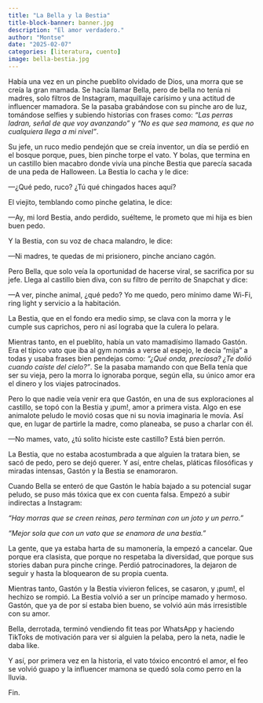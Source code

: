```yaml
---
title: "La Bella y la Bestia"
title-block-banner: banner.jpg
description: "El amor verdadero."
author: "Montse"
date: "2025-02-07"
categories: [literatura, cuento]
image: bella-bestia.jpg
---
```


Había una vez en un pinche pueblito olvidado de Dios, una morra que se creía la gran mamada. Se hacía llamar Bella, pero de bella no tenía ni madres, solo filtros de Instagram, maquillaje carísimo y una actitud de influencer mamadora. Se la pasaba grabándose con su pinche aro de luz, tomándose selfies y subiendo historias con frases como: _“Las perras ladran, señal de que voy avanzando”_ y _“No es que sea mamona, es que no cualquiera llega a mi nivel”_.  

Su jefe, un ruco medio pendejón que se creía inventor, un día se perdió en el bosque porque, pues, bien pinche torpe el vato. Y bolas, que termina en un castillo bien macabro donde vivía una pinche Bestia que parecía sacada de una peda de Halloween. La Bestia lo cacha y le dice:  

—¿Qué pedo, ruco? ¿Tú qué chingados haces aquí?  

El viejito, temblando como pinche gelatina, le dice:  

—Ay, mi lord Bestia, ando perdido, suélteme, le prometo que mi hija es bien buen pedo.  

Y la Bestia, con su voz de chaca malandro, le dice:  

—Ni madres, te quedas de mi prisionero, pinche anciano cagón.  

Pero Bella, que solo veía la oportunidad de hacerse viral, se sacrifica por su jefe. Llega al castillo bien diva, con su filtro de perrito de Snapchat y dice:  

—A ver, pinche animal, ¿qué pedo? Yo me quedo, pero mínimo dame Wi-Fi, ring light y servicio a la habitación.  

La Bestia, que en el fondo era medio simp, se clava con la morra y le cumple sus caprichos, pero ni así lograba que la culera lo pelara.  

Mientras tanto, en el pueblito, había un vato mamadísimo llamado Gastón. Era el típico vato que iba al gym nomás a verse al espejo, le decía "mija" a todas y usaba frases bien pendejas como: _“¿Qué onda, preciosa? ¿Te dolió cuando caíste del cielo?”_. Se la pasaba mamando con que Bella tenía que ser su vieja, pero la morra lo ignoraba porque, según ella, su único amor era el dinero y los viajes patrocinados.  

Pero lo que nadie veía venir era que Gastón, en una de sus exploraciones al castillo, se topó con la Bestia y ¡pum!, amor a primera vista. Algo en ese animalote peludo le movió cosas que ni su novia imaginaria le movía. Así que, en lugar de partirle la madre, como planeaba, se puso a charlar con él.  

—No mames, vato, ¿tú solito hiciste este castillo? Está bien perrón.  

La Bestia, que no estaba acostumbrada a que alguien la tratara bien, se sacó de pedo, pero se dejó querer. Y así, entre chelas, pláticas filosóficas y miradas intensas, Gastón y la Bestia se enamoraron.  

Cuando Bella se enteró de que Gastón le había bajado a su potencial sugar peludo, se puso más tóxica que ex con cuenta falsa. Empezó a subir indirectas a Instagram:  

_"Hay morras que se creen reinas, pero terminan con un joto y un perro."_  

_"Mejor sola que con un vato que se enamora de una bestia."_  

La gente, que ya estaba harta de su mamonería, la empezó a cancelar. Que porque era clasista, que porque no respetaba la diversidad, que porque sus stories daban pura pinche cringe. Perdió patrocinadores, la dejaron de seguir y hasta la bloquearon de su propia cuenta.  

Mientras tanto, Gastón y la Bestia vivieron felices, se casaron, y ¡pum!, el hechizo se rompió. La Bestia volvió a ser un príncipe mamado y hermoso. Gastón, que ya de por sí estaba bien bueno, se volvió aún más irresistible con su amor.  

Bella, derrotada, terminó vendiendo fit teas por WhatsApp y haciendo TikToks de motivación para ver si alguien la pelaba, pero la neta, nadie le daba like.  

Y así, por primera vez en la historia, el vato tóxico encontró el amor, el feo se volvió guapo y la influencer mamona se quedó sola como perro en la lluvia.  

Fin.